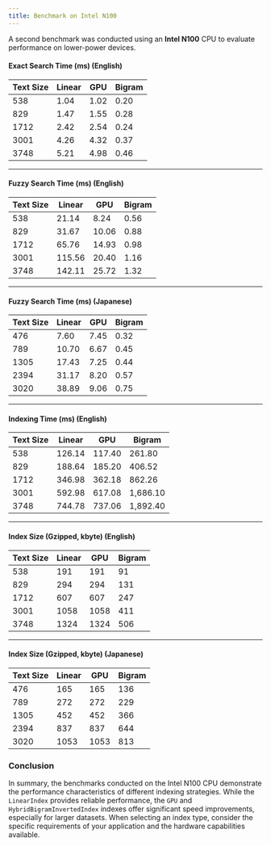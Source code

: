 ```yaml
---
title: Benchmark on Intel N100
---
```


A second benchmark was conducted using an **Intel N100** CPU to evaluate performance on lower-power devices.

#### **Exact Search Time (ms) (English)**
| Text Size | Linear | GPU | Bigram |
| --------- | ------ | --- | ------ |
| 538 | 1.04 | 1.02 | 0.20 |
| 829 | 1.47 | 1.55 | 0.28 |
| 1712 | 2.42 | 2.54 | 0.24 |
| 3001 | 4.26 | 4.32 | 0.37 |
| 3748 | 5.21 | 4.98 | 0.46 |

---

#### **Fuzzy Search Time (ms) (English)**
| Text Size | Linear | GPU | Bigram |
| --------- | ------ | --- | ------ |
| 538 | 21.14 | 8.24 | 0.56 |
| 829 | 31.67 | 10.06 | 0.88 |
| 1712 | 65.76 | 14.93 | 0.98 |
| 3001 | 115.56 | 20.40 | 1.16 |
| 3748 | 142.11 | 25.72 | 1.32 |

---

#### **Fuzzy Search Time (ms) (Japanese)**
| Text Size | Linear | GPU | Bigram |
| --------- | ------ | --- | ------ |
| 476 | 7.60 | 7.45 | 0.32 |
| 789 | 10.70 | 6.67 | 0.45 |
| 1305 | 17.43 | 7.25 | 0.44 |
| 2394 | 31.17 | 8.20 | 0.57 |
| 3020 | 38.89 | 9.06 | 0.75 |

---

#### **Indexing Time (ms) (English)**
| Text Size | Linear | GPU | Bigram |
| --------- | ------ | --- | ------ |
| 538 | 126.14 | 117.40 | 261.80 |
| 829 | 188.64 | 185.20 | 406.52 |
| 1712 | 346.98 | 362.18 | 862.26 |
| 3001 | 592.98 | 617.08 | 1,686.10 |
| 3748 | 744.78 | 737.06 | 1,892.40 |

---

#### **Index Size (Gzipped, kbyte) (English)**
| Text Size | Linear | GPU | Bigram |
| --------- | ------ | --- | ------ |
| 538 | 191 | 191 | 91 |
| 829 | 294 | 294 | 131 |
| 1712 | 607 | 607 | 247 |
| 3001 | 1058 | 1058 | 411 |
| 3748 | 1324 | 1324 | 506 |

---

#### **Index Size (Gzipped, kbyte) (Japanese)**
| Text Size | Linear | GPU | Bigram |
| --------- | ------ | --- | ------ |
| 476 | 165 | 165 | 136 |
| 789 | 272 | 272 | 229 |
| 1305 | 452 | 452 | 366 |
| 2394 | 837 | 837 | 644 |
| 3020 | 1053 | 1053 | 813 |

### Conclusion

In summary, the benchmarks conducted on the Intel N100 CPU demonstrate the performance characteristics of different indexing strategies. While the `LinearIndex` provides reliable performance, the `GPU` and `HybridBigramInvertedIndex` indexes offer significant speed improvements, especially for larger datasets. When selecting an index type, consider the specific requirements of your application and the hardware capabilities available.
